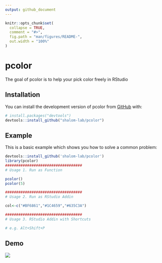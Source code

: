 ```yaml
---
output: github_document
---
```


```r
knitr::opts_chunk$set(
  collapse = TRUE,
  comment = "#>",
  fig.path = "man/figures/README-",
  out.width = "100%"
)
```

# pcolor

The goal of pcolor is to help your pick color freely in RStudio

## Installation

You can install the development version of pcolor from [GitHub](https://github.com/shalom-lab/pcolor) with:

``` r
# install.packages("devtools")
devtools::install_github("shalom-lab/pcolor")
```

## Example

This is a basic example which shows you how to solve a common problem:

```r
devtools::install_github('shalom-lab/pcolor')
library(pcolor)
###################################
# Usage 1. Run as Function

pcolor()
pcolor(5)

###################################
# Usage 2. Run as RStudio Addin

col<-c("#BF6861","#1C4659","#635C3A")

###################################
# Usage 3. RStudio Addin with Shortcuts 

# e.g. Alt+Shift+P 

```

## Demo

![](man/figures/pcolor.gif)

